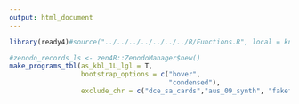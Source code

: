```yaml
---
output: html_document
---
```


```r
library(ready4)#source("../../../../../../../R/Functions.R", local = knitr::knit_global())
```

```r
#zenodo_records_ls <- zen4R::ZenodoManager$new()
make_programs_tbl(as_kbl_1L_lgl = T,
                  bootstrap_options = c("hover", 
                                        "condensed"),
                  exclude_chr = c("dce_sa_cards","aus_09_synth", "fakefolk","rebuild"))
```



